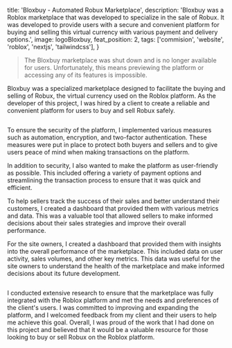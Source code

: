 
  title: 'Bloxbuy - Automated Robux Marketplace',
  description:
    'Bloxbuy was a Roblox marketplace that was developed to specialize in the sale of Robux. It was developed to provide users with a secure and convenient platform for buying and selling this virtual currency with various payment and delivery options.',
  image: logoBloxbuy,
  feat_position: 2,
  tags: ['commision', 'website', 'roblox', 'nextjs', 'tailwindcss'],
}


> The Bloxbuy marketplace was shut down and is no longer available for users. Unfortunately, this means previewing the platform or accessing any of its features is impossible.

Bloxbuy was a specialized marketplace designed to facilitate the buying and selling of Robux, the virtual currency used on the Roblox platform. As the developer of this project, I was hired by a client to create a reliable and convenient platform for users to buy and sell Robux safely.

<Image src={bloxbuyHomeScreen} alt="" />

To ensure the security of the platform, I implemented various measures such as automation, encryption, and two-factor authentication. These measures were put in place to protect both buyers and sellers and to give users peace of mind when making transactions on the platform.

In addition to security, I also wanted to make the platform as user-friendly as possible. This included offering a variety of payment options and streamlining the transaction process to ensure that it was quick and efficient.

To help sellers track the success of their sales and better understand their customers, I created a dashboard that provided them with various metrics and data. This was a valuable tool that allowed sellers to make informed decisions about their sales strategies and improve their overall performance.

For the site owners, I created a dashboard that provided them with insights into the overall performance of the marketplace. This included data on user activity, sales volumes, and other key metrics. This data was useful for the site owners to understand the health of the marketplace and make informed decisions about its future development.

<Image src={bloxbuyDashboardScreen} alt="" />

I conducted extensive research to ensure that the marketplace was fully integrated with the Roblox platform and met the needs and preferences of the client's users. I was committed to improving and expanding the platform, and I welcomed feedback from my client and their users to help me achieve this goal. Overall, I was proud of the work that I had done on this project and believed that it would be a valuable resource for those looking to buy or sell Robux on the Roblox platform.
